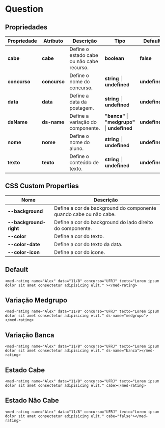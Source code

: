 
<Meta title="Components/Global/Rating/Usage" />

# Question

## Propriedades

| Propriedade   | Atributo      | Descrição                                  | Tipo                                                     | Default       |
| ------------- | ------------- | ------------------------------------------ | -------------------------------------------------------- | ------------- |
| **cabe**      | **cabe**      | Define o estado cabe ou não cabe recurso.  | **boolean**                                              | **false**     |
| **concurso**  | **concurso**  | Define o nome do concurso.                 | **string** \| **undefined**                              | **undefined** |
| **data**      | **data**      | Define a data da postagem.                 | **string** \| **undefined**                              | **undefined** |
| **dsName**    | **ds-name**   | Define a variação do componente.           | **"banca"** \| **"medgrupo"** \| **undefined**           | **undefined** |
| **nome**      | **nome**      | Define o nome do aluno.                    | **string** \| **undefined**                              | **undefined** |
| **texto**     | **texto**     | Define o conteúdo de texto.                | **string** \| **undefined**                              | **undefined** |

## CSS Custom Properties

| Nome                   | Descrição                                                           |
| --------------------   | ---------------------------------------------------------------   |
| **--background**       | Define a cor de background do componente quando cabe ou não cabe. |
| **--background-right** | Define a cor do background do lado direito do componente.         |
| **--color**            | Define a cor do texto.                                            |
| **--color-date**       | Define a cor do texto da data.                                    |
| **--color-icon**       | Define a cor do icone.                                            |

## Default

```
<med-rating name="Alex" data="11/8" concurso="UFRJ" texto="Lorem ipsum dolor sit amet consectetur adipisicing elit." ></med-rating>
```

## Variação Medgrupo

```
<med-rating name="Alex" data="11/8" concurso="UFRJ" texto="Lorem ipsum dolor sit amet consectetur adipisicing elit." ds-name="medgrupo"></med-rating>
```

## Variação Banca

```
<med-rating name="Alex" data="11/8" concurso="UFRJ" texto="Lorem ipsum dolor sit amet consectetur adipisicing elit." ds-name="banca"></med-rating>
```

## Estado Cabe

```
<med-rating name="Alex" data="11/8" concurso="UFRJ" texto="Lorem ipsum dolor sit amet consectetur adipisicing elit." cabe></med-rating>
```

## Estado Não Cabe

```
<med-rating name="Alex" data="11/8" concurso="UFRJ" texto="Lorem ipsum dolor sit amet consectetur adipisicing elit." cabe="false"></med-rating>
```
